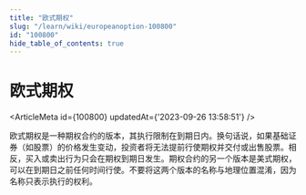 ```yaml
---
title: "欧式期权"
slug: "/learn/wiki/europeanoption-100800"
id: "100800"
hide_table_of_contents: true
---
```



# 欧式期权

<ArticleMeta id={100800} updatedAt={'2023-09-26 13:58:51'} />
<div className='border-solid border-b border-t-0 my-4 border-[var(--ifm-color-gray-300)]' />

欧式期权是一种期权合约的版本，其执行限制在到期日内。换句话说，如果基础证券（如股票）的价格发生变动，投资者将无法提前行使期权并交付或出售股票。相反，买入或卖出行为只会在期权到期日发生。期权合约的另一个版本是美式期权，可以在到期日之前任何时间行使。不要将这两个版本的名称与地理位置混淆，因为名称只表示执行的权利。

